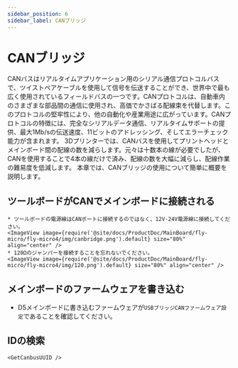 ```yaml
---
sidebar_position: 6
sidebar_label: CANブリッジ
---
```






# CANブリッジ

CANバスはリアルタイムアプリケーション用のシリアル通信プロトコルバスで、ツイストペアケーブルを使用して信号を伝送することができ、世界中で最も広く使用されているフィールドバスの一つです。CANプロトコルは、自動車内のさまざまな部品間の通信に使用され、高価でかさばる配線束を代替します。このプロトコルの堅牢性により、他の自動化や産業用途に広がっています。CANプロトコルの特徴には、完全なシリアルデータ通信、リアルタイムサポートの提供、最大1Mb/sの伝送速度、11ビットのアドレッシング、そしてエラーチェック能力が含まれます。
3Dプリンターでは、CANバスを使用してプリントヘッドとメインボード間の配線の数を減らします。元々は十数本の線が必要でしたが、CANを使用することで4本の線だけで済み、配線の数を大幅に減らし、配線作業の難易度を低減します。
本章では、CANブリッジの使用について簡単に概要を説明します。

## ツールボードがCANでメインボードに接続される

    * ツールボードの電源線はCANポートに接続するのではなく、12V-24V電源線に接続してください。
    <ImageView image={require('@site/docs/ProductDoc/MainBoard/fly-micro/fly-micro4/img/canbridge.png').default} size="80%" align="center" />
    * 120Ωのジャンパーを接続することを忘れないでください。
    <ImageView image={require('@site/docs/ProductDoc/MainBoard/fly-micro/fly-micro4/img/120.png').default} size="80%" align="center" />

## メインボードのファームウェアを書き込む

* D5メインボードに書き込むファームウェアが`USBブリッジCANファームウェア設定`であることを確認してください。

## IDの検索

    <GetCanbusUUID />